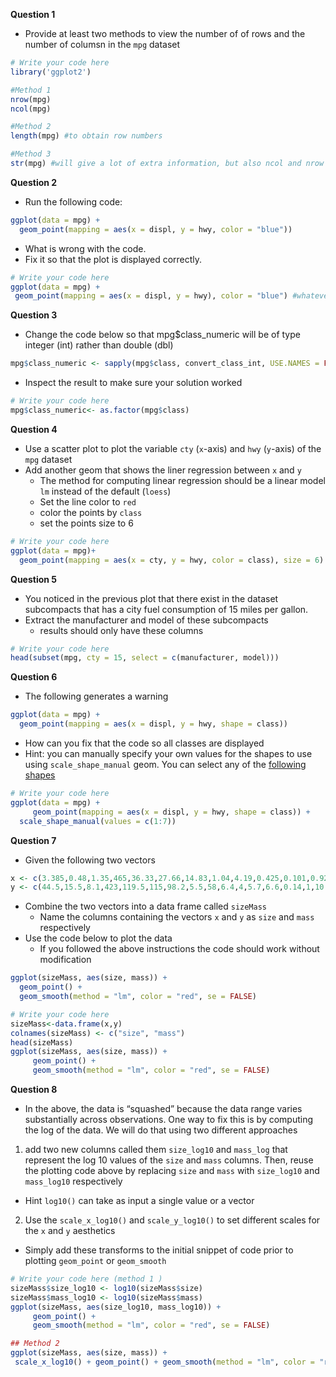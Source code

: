 **Question 1**

* Provide at least two methods to view the number of of rows and the number of columsn in the `mpg` dataset

```r
# Write your code here
library('ggplot2')

#Method 1
nrow(mpg)
ncol(mpg)

#Method 2
length(mpg) #to obtain row numbers

#Method 3
str(mpg) #will give a lot of extra information, but also ncol and nrow
```

**Question 2**

* Run the following code:
```R
ggplot(data = mpg) + 
  geom_point(mapping = aes(x = displ, y = hwy, color = "blue"))
```
* What is wrong with the code. 
* Fix it so that the plot is displayed correctly.

```r
# Write your code here
ggplot(data = mpg) + 
 geom_point(mapping = aes(x = displ, y = hwy), color = "blue") #whatever goes inside the parentheses would need to communicate a value from the data set. Conversely, whatever goes outside would be an aesthetic choice.
```

**Question 3**

* Change the code below so that mpg$class_numeric will be of type integer (int) rather than double (dbl)
```R
mpg$class_numeric <- sapply(mpg$class, convert_class_int, USE.NAMES = FALSE)
```
* Inspect the result to make sure your solution worked

```r
# Write your code here
mpg$class_numeric<- as.factor(mpg$class)
```

**Question 4** 

* Use a scatter plot to plot the variable `cty` (`x`-axis) and `hwy` (`y`-axis) of the `mpg` dataset
* Add another geom that shows the liner regression between `x` and `y`
  * The method for computing linear regression should be a linear model `lm` instead of the default (`loess`)
  * Set the line color to `red`
  * color the points by `class` 
  * set the points size to 6

```r
# Write your code here
ggplot(data = mpg)+
  geom_point(mapping = aes(x = cty, y = hwy, color = class), size = 6) + geom_smooth(mapping = aes(x = cty, y = hwy), method = lm, color = "red")
```
**Question 5** 

* You noticed in the previous plot that there exist in the dataset subcompacts that has a city fuel consumption of 15 miles per gallon.
* Extract the manufacturer and model of these subcompacts
  * results should only have these columns

```r
# Write your code here
head(subset(mpg, cty = 15, select = c(manufacturer, model)))

```

**Question 6**

* The following generates a warning
```R
ggplot(data = mpg) + 
  geom_point(mapping = aes(x = displ, y = hwy, shape = class))
```

* How can you fix that the code so all classes are displayed
* Hint: you can manually specify your own values for the shapes to use using `scale_shape_manual` geom.  You can select any of the [following shapes](https://ggplot2.tidyverse.org/articles/ggplot2-specs_files/figure-html/unnamed-chunk-7-1.png)

```r
# Write your code here
ggplot(data = mpg) +
     geom_point(mapping = aes(x = displ, y = hwy, shape = class)) +
  scale_shape_manual(values = c(1:7))
```

**Question 7**

* Given the following two vectors

```R
x <- c(3.385,0.48,1.35,465,36.33,27.66,14.83,1.04,4.19,0.425,0.101,0.92,1,0.005,0.06,3.5,2,1.7,2547,0.023,187.1,521,0.785,10,3.3,0.2,1.41,529,207,85,0.75,62,6654,3.5,6.8,35,4.05,0.12,0.023,0.01,1.4,250,2.5,55.5,100,52.16,10.55,0.55,60,3.6,4.288,0.28,0.075,0.122,0.048,192,3,160,0.9,1.62,0.104,4.235)
y <- c(44.5,15.5,8.1,423,119.5,115,98.2,5.5,58,6.4,4,5.7,6.6,0.14,1,10.8,12.3,6.3,4603,0.3,419,655,3.5,115,25.6,5,17.5,680,406,325,12.3,1320,5712,3.9,179,56,17,1,0.4,0.25,12.5,490,12.1,175,157,440,179.5,2.4,81,21,39.2,1.9,1.2,3,0.33,180,25,169,2.6,11.4,2.5,50.4)
```
* Combine the two vectors into a data frame called `sizeMass`
  * Name the columns containing the vectors `x` and `y` as `size` and `mass` respectively 

* Use the code below to plot the data
  * If you followed the above instructions the code should work without modification

```R
ggplot(sizeMass, aes(size, mass)) +
  geom_point() +
  geom_smooth(method = "lm", color = "red", se = FALSE)

```  

```r
# Write your code here
sizeMass<-data.frame(x,y)
colnames(sizeMass) <- c("size", "mass")
head(sizeMass)
ggplot(sizeMass, aes(size, mass)) +
     geom_point() +
     geom_smooth(method = "lm", color = "red", se = FALSE)
```

**Question 8** 

* In the above, the data is "squashed" because the data range varies substantially across observations. One way to fix this is by computing the log of the data. We will do that using two different approaches

1. add two new columns called them `size_log10` and `mass_log` that represent the log 10 values of the `size` and `mass` columns. Then, reuse the plotting code above by replacing `size` and `mass` with `size_log10` and `mass_log10` respectively
  * Hint `log10()` can take as input a single value or a vector

2. Use the `scale_x_log10()` and `scale_y_log10()` to set different scales for the `x` and `y` aesthetics
  * Simply add these transforms to the initial snippet of code prior to plotting `geom_point` or `geom_smooth`

```r
# Write your code here (method 1 )
sizeMass$size_log10 <- log10(sizeMass$size)
sizeMass$mass_log10 <- log10(sizeMass$mass)
ggplot(sizeMass, aes(size_log10, mass_log10)) +
     geom_point() +
     geom_smooth(method = "lm", color = "red", se = FALSE)

```











``` r
## Method 2
ggplot(sizeMass, aes(size, mass)) +
 scale_x_log10() + geom_point() + geom_smooth(method = "lm", color = "red", se = FALSE)
```
